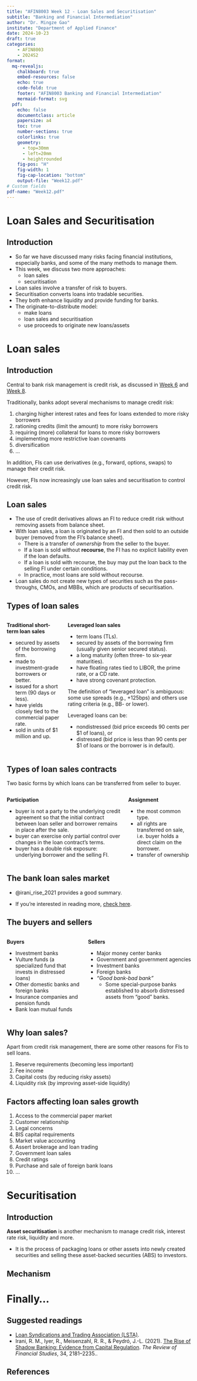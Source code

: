 ```yaml
---
title: "AFIN8003 Week 12 - Loan Sales and Securitisation"
subtitle: "Banking and Financial Intermediation"
author: "Dr. Mingze Gao"
institute: "Department of Applied Finance"
date: 2024-10-23
draft: true
categories:
    - AFIN8003
    - 2024S2
format: 
  mq-revealjs: 
    chalkboard: true
    embed-resources: false
    echo: true
    code-fold: true
    footer: "AFIN8003 Banking and Financial Intermediation"
    mermaid-format: svg
  pdf:
    echo: false
    documentclass: article
    papersize: a4
    toc: true
    number-sections: true
    colorlinks: true
    geometry:
      - top=30mm
      - left=20mm
      - heightrounded
    fig-pos: "H"
    fig-width: 1
    fig-cap-location: "bottom"
    output-file: "Week12.pdf"
# Custom fields
pdf-name: "Week12.pdf"
---
```


# Loan Sales and Securitisation

## Introduction

- So far we have discussed many risks facing financial institutions, especially banks, and some of the many methods to manage them.
- This week, we discuss two more approaches:
    - loan sales
    - securitisation

- Loan sales involve a transfer of risk to buyers.
- Securitisation converts loans into tradable securities.
- They both enhance liquidity and provide funding for banks.
- The originate-to-distribute model:
    -  make loans
    -  loan sales and securitisation
    -  use proceeds to originate new loans/assets

# Loan sales

## Introduction

Central to bank risk management is credit risk, as discussed in [Week 6](https://mingze-gao.com/teaching/AFIN8003/2024S2/Week6) and [Week 8](https://mingze-gao.com/teaching/AFIN8003/2024S2/Week8).

Traditionally, banks adopt several mechanisms to manage credit risk:

1. charging higher interest rates and fees for loans extended to more risky borrowers
2. rationing credits (limit the amount) to more risky borrowers
3. requiring (more) collateral for loans to more risky borrowers
4. implementing more restrictive loan covenants
5. diversification
6. ...

In addition, FIs can use derivatives (e.g., forward, options, swaps) to manage their credit risk.

However, FIs now increasingly use loan sales and securitisation to control credit risk.

## Loan sales

- The use of credit derivatives allows an FI to reduce credit risk without removing assets from balance sheet.
- With loan sales, a loan is originated by an FI and then sold to an outside buyer (removed from the FI's balance sheet).
    - There is a transfer of _ownership_ from the seller to the buyer.
    - If a loan is sold without __recourse__, the FI has no explicit liability even if the loan defaults.
    - If a loan is sold with recourse, the buy may put the loan back to the selling FI under certain conditions.
    - In practice, most loans are sold without recourse.
- Loan sales do not create new types of securities such as the pass-throughs, CMOs, and MBBs, which are products of securitisation.


## Types of loan sales

::: {.columns}
:::: {.column}
__Traditional short-term loan sales__

- secured by assets of the borrowing firm.
- made to investment-grade borrowers or better.
- issued for a short term (90 days or less).
- have yields closely tied to the commercial paper rate.
- sold in units of $1 million and up.
::::
:::: {.column}
__Leveraged loan sales__

- term loans (TLs).
- secured by assets of the borrowing firm (usually given senior secured status).
- a long maturity (often three- to six-year maturities).
- have floating rates tied to LIBOR, the prime rate, or a CD rate.
- have strong covenant protection.

::: {.callout-note}
The definition of "leveraged loan" is ambiguous: some use spreads (e.g., +125bps) and others use rating criteria (e.g., BB- or lower).
:::

::: {.callout-note}
Leveraged loans can be:

- nondistressed (bid price exceeds 90 cents per $1 of loans), or 
- distressed (bid price is less than 90 cents per $1 of loans or the borrower is in default).
:::
::::
:::

## Types of loan sales contracts

Two basic forms by which loans can be transferred from seller to buyer.

::: {.columns}
:::: {.column}
__Participation__

- buyer is not a party to the underlying credit agreement so that the initial contract between loan seller and borrower remains in place after the sale.
- buyer can exercise only partial control over changes in the loan contract’s terms.
- buyer has a double risk exposure: underlying borrower and the selling FI.
::::
:::: {.column}
__Assignment__

- the most common type.
- all rights are transferred on sale, i.e. buyer holds a direct claim on the borrower.
- transfer of ownership
::::
:::

## The bank loan sales market

- @irani_rise_2021 provides a good summary.

- If you're interested in reading more, [check here](https://phds.io/papers/?all=%22secondary+loan+market%22).

## The buyers and sellers

::: {.columns}
:::: {.column}
__Buyers__

- Investment banks
- Vulture funds (a specialized fund that invests in distressed loans)
- Other domestic banks and foreign banks
- Insurance companies and pension funds
- Bank loan mutual funds
::::
:::: {.column}
__Sellers__

- Major money center banks
- Government and government agencies
- Investment banks
- Foreign banks
- _"Good bank-bad bank"_
    - Some special-purpose banks established to absorb distressed assets from "good" banks.
::::
:::

## Why loan sales?

Apart from credit risk management, there are some other reasons for FIs to sell loans.

1. Reserve requirements (becoming less important)
2. Fee income
3. Capital costs (by reducing risky assets)
4. Liquidity risk (by improving asset-side liquidity)

## Factors affecting loan sales growth

1. Access to the commercial paper market
2. Customer relationship
3. Legal concerns
4. BIS capital requirements
5. Market value accounting
6. Assert brokerage and loan trading
7. Government loan sales
8. Credit ratings
9. Purchase and sale of foreign bank loans
10. ...

# Securitisation

## Introduction

__Asset securitisation__ is another mechanism to manage credit risk, interest rate risk, liquidity and more.

- It is the process of packaging loans or other assets into newly created securities and selling these asset-backed securities (ABS) to investors.

## Mechanism


# Finally...

## Suggested readings

- [Loan Syndications and Trading Association (LSTA)](https://www.lsta.org/).
- Irani, R. M., Iyer, R., Meisenzahl, R. R., & Peydró, J.-L. (2021). [The Rise of Shadow Banking: Evidence from Capital Regulation](https://phds.io/papers/?title=The+Rise+of+Shadow+Banking:+Evidence+from+Capital+Regulation). _The Review of Financial Studies_, 34, 2181–2235..

## References
